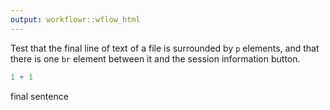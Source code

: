 ```yaml
---
output: workflowr::wflow_html
---
```


Test that the final line of text of a file is surrounded by `p` elements, and
that there is one `br` element between it and the session information button.

```r
1 + 1
```

final sentence
